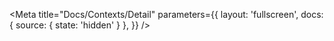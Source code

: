 
<Meta
  title="Docs/Contexts/Detail"
  parameters={{
    layout: 'fullscreen',
    docs: { source: { state: 'hidden' } },
  }}
/>

<ContextsDetailDoc />
